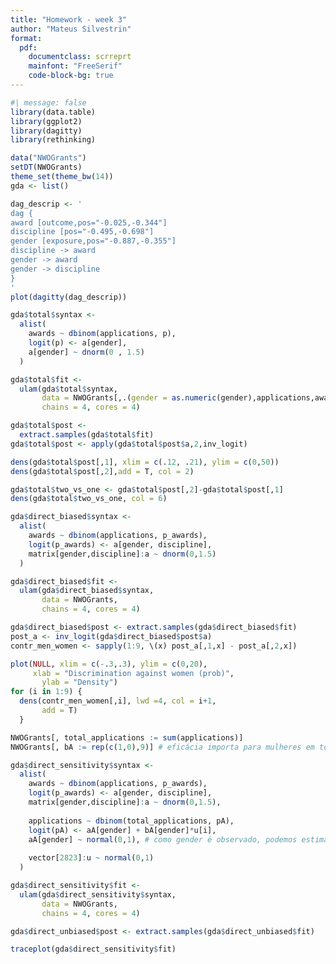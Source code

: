```yaml
---
title: "Homework - week 3"
author: "Mateus Silvestrin"
format: 
  pdf:
    documentclass: scrreprt
    mainfont: "FreeSerif"
    code-block-bg: true
---
```


```r
#| message: false
library(data.table)
library(ggplot2)
library(dagitty)
library(rethinking)

data("NWOGrants")
setDT(NWOGrants)
theme_set(theme_bw(14))
gda <- list()
```

```r
dag_descrip <- '
dag {
award [outcome,pos="-0.025,-0.344"]
discipline [pos="-0.495,-0.698"]
gender [exposure,pos="-0.887,-0.355"]
discipline -> award
gender -> award
gender -> discipline
}
'
plot(dagitty(dag_descrip))


```


```r
gda$total$syntax <- 
  alist(
    awards ~ dbinom(applications, p),
    logit(p) <- a[gender],
    a[gender] ~ dnorm(0 , 1.5)
  )

gda$total$fit <- 
  ulam(gda$total$syntax,
       data = NWOGrants[,.(gender = as.numeric(gender),applications,awards)],
       chains = 4, cores = 4)

```

```r
gda$total$post <- 
  extract.samples(gda$total$fit)  
gda$total$post <- apply(gda$total$post$a,2,inv_logit)
```

```r
dens(gda$total$post[,1], xlim = c(.12, .21), ylim = c(0,50))
dens(gda$total$post[,2],add = T, col = 2)
```

```r
gda$total$two_vs_one <- gda$total$post[,2]-gda$total$post[,1]
dens(gda$total$two_vs_one, col = 6)
```


```r
gda$direct_biased$syntax <- 
  alist(
    awards ~ dbinom(applications, p_awards),
    logit(p_awards) <- a[gender, discipline],
    matrix[gender,discipline]:a ~ dnorm(0,1.5)
  )

gda$direct_biased$fit <-
  ulam(gda$direct_biased$syntax,
       data = NWOGrants,
       chains = 4, cores = 4)
```

```r
gda$direct_biased$post <- extract.samples(gda$direct_biased$fit)
post_a <- inv_logit(gda$direct_biased$post$a)
contr_men_women <- sapply(1:9, \(x) post_a[,1,x] - post_a[,2,x])

plot(NULL, xlim = c(-.3,.3), ylim = c(0,20),
     xlab = "Discrimination against women (prob)",
       ylab = "Density")
for (i in 1:9) {
  dens(contr_men_women[,i], lwd =4, col = i+1,
       add = T)
  }
```

```r
NWOGrants[, total_applications := sum(applications)]
NWOGrants[, bA := rep(c(1,0),9)] # eficácia importa para mulheres em todas as  disc

gda$direct_sensitivity$syntax <- 
  alist(
    awards ~ dbinom(applications, p_awards),
    logit(p_awards) <- a[gender, discipline],
    matrix[gender,discipline]:a ~ dnorm(0,1.5),
    
    applications ~ dbinom(total_applications, pA),
    logit(pA) <- aA[gender] + bA[gender]*u[i], 
    aA[gender] ~ normal(0,1), # como gender é observado, podemos estimar aA com prior normalmente
   
    vector[2823]:u ~ normal(0,1)
  )

gda$direct_sensitivity$fit <- 
  ulam(gda$direct_sensitivity$syntax,
       data = NWOGrants,
       chains = 4, cores = 4)
```


```r
gda$direct_unbiased$post <- extract.samples(gda$direct_unbiased$fit)
```

```r
traceplot(gda$direct_sensitivity$fit)
```

